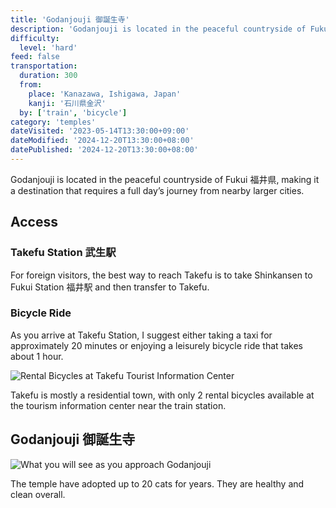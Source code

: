 ```yaml
---
title: 'Godanjouji 御誕生寺'
description: 'Godanjouji is located in the peaceful countryside of Fukui (福井県), making it a destination that requires a full day’s journey from nearby larger cities.'
difficulty:
  level: 'hard'
feed: false
transportation:
  duration: 300
  from:
    place: 'Kanazawa, Ishigawa, Japan'
    kanji: '石川県金沢'
  by: ['train', 'bicycle']
category: 'temples'
dateVisited: '2023-05-14T13:30:00+09:00'
dateModified: '2024-12-20T13:30:00+08:00'
datePublished: '2024-12-20T13:30:00+08:00'
---
```



Godanjouji is located in the peaceful countryside of Fukui 福井県, making it a destination that requires a full day’s journey from nearby larger cities.

<Abstract frontmatter={frontmatter} />

## Access

### Takefu Station 武生駅

For foreign visitors, the best way to reach Takefu is to take Shinkansen to Fukui Station 福井駅 and then transfer to Takefu.

### Bicycle Ride

As you arrive at Takefu Station, I suggest either taking a taxi for approximately 20 minutes or enjoying a leisurely bicycle ride that takes about 1 hour.

![Rental Bicycles at Takefu Tourist Information Center](@assets/godanjouji/bicycles.jpg)

Takefu is mostly a residential town, with only 2 rental bicycles available at the tourism information center near the train station.

## Godanjouji 御誕生寺

![What you will see as you approach Godanjouji](@assets/godanjouji/arriving.jpg)

The temple have adopted up to 20 cats for years. They are healthy and clean overall.
